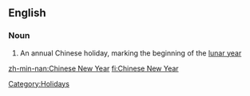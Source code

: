 ==English==
{{wikipedia}}
===Noun===
{{en-noun|sg=[[Chinese]] [[New Year]]}}

# An annual Chinese holiday, marking the beginning of the [[lunar year]]

[[Category:Holidays]]

[[zh-min-nan:Chinese New Year]]
[[fi:Chinese New Year]]